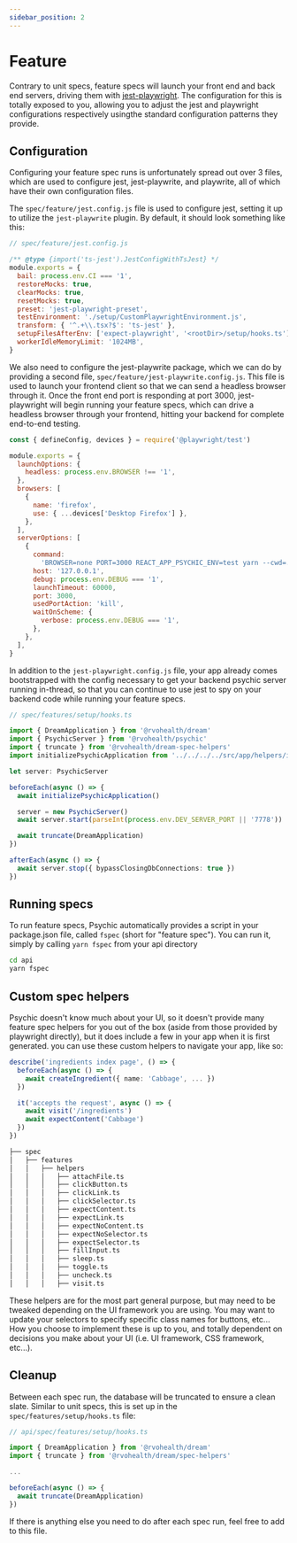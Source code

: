```yaml
---
sidebar_position: 2
---
```


# Feature

Contrary to unit specs, feature specs will launch your front end and back end servers, driving them with [jest-playwright](https://github.com/playwright-community/jest-playwright). The configuration for this is totally exposed to you, allowing you to adjust the jest and playwright configurations respectively usingthe standard configuration patterns they provide.

## Configuration

Configuring your feature spec runs is unfortunately spread out over 3 files, which are used to configure jest, jest-playwrite, and playwrite, all of which have their own configuration files.

The `spec/feature/jest.config.js` file is used to configure jest, setting it up to utilize the `jest-playwrite` plugin. By default, it should look something like this:

```js
// spec/feature/jest.config.js

/** @type {import('ts-jest').JestConfigWithTsJest} */
module.exports = {
  bail: process.env.CI === '1',
  restoreMocks: true,
  clearMocks: true,
  resetMocks: true,
  preset: 'jest-playwright-preset',
  testEnvironment: './setup/CustomPlaywrightEnvironment.js',
  transform: { '^.+\\.tsx?$': 'ts-jest' },
  setupFilesAfterEnv: ['expect-playwright', '<rootDir>/setup/hooks.ts'],
  workerIdleMemoryLimit: '1024MB',
}
```

We also need to configure the jest-playwrite package, which we can do by providing a second file, `spec/feature/jest-playwrite.config.js`. This file is used to launch your frontend client so that we can send a headless browser through it. Once the front end port is responding at port 3000, jest-playwright will begin running your feature specs, which can drive a headless browser through your frontend, hitting your backend for complete end-to-end testing.

```js
const { defineConfig, devices } = require('@playwright/test')

module.exports = {
  launchOptions: {
    headless: process.env.BROWSER !== '1',
  },
  browsers: [
    {
      name: 'firefox',
      use: { ...devices['Desktop Firefox'] },
    },
  ],
  serverOptions: [
    {
      command:
        'BROWSER=none PORT=3000 REACT_APP_PSYCHIC_ENV=test yarn --cwd=../client start',
      host: '127.0.0.1',
      debug: process.env.DEBUG === '1',
      launchTimeout: 60000,
      port: 3000,
      usedPortAction: 'kill',
      waitOnScheme: {
        verbose: process.env.DEBUG === '1',
      },
    },
  ],
}
```

In addition to the `jest-playwright.config.js` file, your app already comes bootstrapped with the config necessary to get your backend psychic server running in-thread, so that you can continue to use jest to spy on your backend code while running your feature specs.

```ts
// spec/features/setup/hooks.ts

import { DreamApplication } from '@rvohealth/dream'
import { PsychicServer } from '@rvohealth/psychic'
import { truncate } from '@rvohealth/dream-spec-helpers'
import initializePsychicApplication from '../../../../src/app/helpers/initializePsychicApplication'

let server: PsychicServer

beforeEach(async () => {
  await initializePsychicApplication()

  server = new PsychicServer()
  await server.start(parseInt(process.env.DEV_SERVER_PORT || '7778'))

  await truncate(DreamApplication)
})

afterEach(async () => {
  await server.stop({ bypassClosingDbConnections: true })
})
```

## Running specs

To run feature specs, Psychic automatically provides a script in your package.json file, called `fspec` (short for "feature spec"). You can run it, simply by calling `yarn fspec` from your api directory

```bash
cd api
yarn fspec
```

## Custom spec helpers

Psychic doesn't know much about your UI, so it doesn't provide many feature spec helpers for you out of the box (aside from those provided by playwright directly), but it does include a few in your app when it is first generated. you can use these custom helpers to navigate your app, like so:

```ts
describe('ingredients index page', () => {
  beforeEach(async () => {
    await createIngredient({ name: 'Cabbage', ... })
  })

  it('accepts the request', async () => {
    await visit('/ingredients')
    await expectContent('Cabbage')
  })
})
```

```bash
├── spec
│   ├── features
│   │   ├── helpers
│   │   │   ├── attachFile.ts
│   │   │   ├── clickButton.ts
│   │   │   ├── clickLink.ts
│   │   │   ├── clickSelector.ts
│   │   │   ├── expectContent.ts
│   │   │   ├── expectLink.ts
│   │   │   ├── expectNoContent.ts
│   │   │   ├── expectNoSelector.ts
│   │   │   ├── expectSelector.ts
│   │   │   ├── fillInput.ts
│   │   │   ├── sleep.ts
│   │   │   ├── toggle.ts
│   │   │   ├── uncheck.ts
│   │   │   ├── visit.ts
```

These helpers are for the most part general purpose, but may need to be tweaked depending on the UI framework you are using. You may want to update your selectors to specify specific class names for buttons, etc... How you choose to implement these is up to you, and totally dependent on decisions you make about your UI (i.e. UI framework, CSS framework, etc...).

## Cleanup

Between each spec run, the database will be truncated to ensure a clean slate. Similar to unit specs, this is set up in the `spec/features/setup/hooks.ts` file:

```ts
// api/spec/features/setup/hooks.ts

import { DreamApplication } from '@rvohealth/dream'
import { truncate } from '@rvohealth/dream/spec-helpers'

...

beforeEach(async () => {
  await truncate(DreamApplication)
})
```

If there is anything else you need to do after each spec run, feel free to add to this file.

